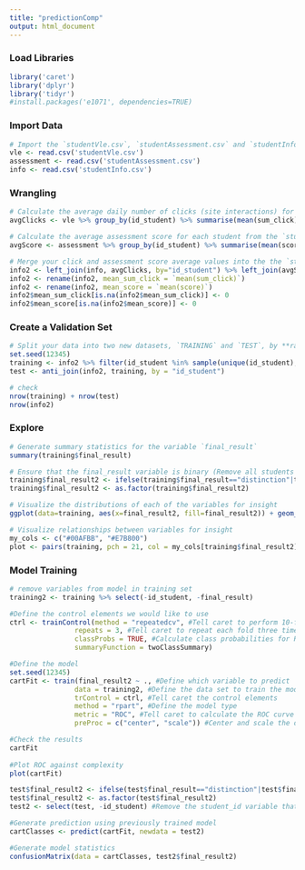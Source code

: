 ```yaml
---
title: "predictionComp"
output: html_document
---
```


### Load Libraries
```r
library('caret')
library('dplyr')
library('tidyr')
#install.packages('e1071', dependencies=TRUE)
```

### Import Data
```r
# Import the `studentVle.csv`, `studentAssessment.csv` and `studentInfo.csv` files into R
vle <- read.csv('studentVle.csv')
assessment <- read.csv('studentAssessment.csv')
info <- read.csv('studentInfo.csv')
```

### Wrangling
```r
# Calculate the average daily number of clicks (site interactions) for each student from the `studentVle` dataset
avgClicks <- vle %>% group_by(id_student) %>% summarise(mean(sum_click))

# Calculate the average assessment score for each student from the `studentAssessment` dataset
avgScore <- assessment %>% group_by(id_student) %>% summarise(mean(score))

# Merge your click and assessment score average values into the the `studentInfo` dataset
info2 <- left_join(info, avgClicks, by="id_student") %>% left_join(avgScore, by="id_student")
info2 <- rename(info2, mean_sum_click = `mean(sum_click)`)
info2 <- rename(info2, mean_score = `mean(score)`)
info2$mean_sum_click[is.na(info2$mean_sum_click)] <- 0
info2$mean_score[is.na(info2$mean_score)] <- 0
```

### Create a Validation Set
```r
# Split your data into two new datasets, `TRAINING` and `TEST`, by **randomly** selecting 20% of the students for the `TEST` set
set.seed(12345)
training <- info2 %>% filter(id_student %in% sample(unique(id_student),ceiling(0.80*length(unique(id_student)))))
test <- anti_join(info2, training, by = "id_student")

# check
nrow(training) + nrow(test)
nrow(info2)
```

### Explore
```r
# Generate summary statistics for the variable `final_result`
summary(training$final_result)

# Ensure that the final_result variable is binary (Remove all students who withdrew from a courses and convert all students who recieved distinctions to pass)
training$final_result2 <- ifelse(training$final_result=="distinction"|training$final_result=="Pass","Pass","Fail")
training$final_result2 <- as.factor(training$final_result2)

# Visualize the distributions of each of the variables for insight
ggplot(data=training, aes(x=final_result2, fill=final_result2)) + geom_bar()

# Visualize relationships between variables for insight
my_cols <- c("#00AFBB", "#E7B800")  
plot <- pairs(training, pch = 21, col = my_cols[training$final_result2], lower.panel=NULL, oma=c(2,2,6,2), main="Scatterplot Matrix Comparing Variable Relationships", line.main = 3)
```

### Model Training
```r
# remove variables from model in training set
training2 <- training %>% select(-id_student, -final_result)

#Define the control elements we would like to use
ctrl <- trainControl(method = "repeatedcv", #Tell caret to perform 10-fold cross validation
                repeats = 3, #Tell caret to repeat each fold three times
                classProbs = TRUE, #Calculate class probabilities for ROC calculation
                summaryFunction = twoClassSummary)

#Define the model
set.seed(12345)
cartFit <- train(final_result2 ~ ., #Define which variable to predict 
                data = training2, #Define the data set to train the model on
                trControl = ctrl, #Tell caret the control elements
                method = "rpart", #Define the model type
                metric = "ROC", #Tell caret to calculate the ROC curve
                preProc = c("center", "scale")) #Center and scale the data to minimize the 

#Check the results
cartFit
                
#Plot ROC against complexity 
plot(cartFit)
```

```r
test$final_result2 <- ifelse(test$final_result=="distinction"|test$final_result=="Pass","Pass","Fail")
test$final_result2 <- as.factor(test$final_result2)
test2 <- select(test, -id_student) #Remove the student_id variable that we do not want to use in the model

#Generate prediction using previously trained model
cartClasses <- predict(cartFit, newdata = test2)

#Generate model statistics
confusionMatrix(data = cartClasses, test2$final_result2)
```

